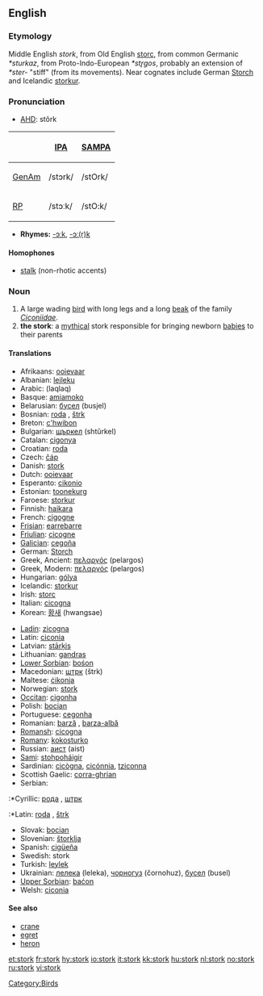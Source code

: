 ==English==

===Etymology===
Middle English ''stork'', from Old English [[storc]], from common Germanic ''*sturkaz'', from Proto-Indo-European ''*str̥gos'', probably an extension of ''*ster-'' "stiff" (from its movements).  Near cognates include German [[Storch]] and Icelandic [[storkur]].  

===Pronunciation===
*[[w:AHD|AHD]]: stôrk
{| border=1 cellpadding=5
! !! [[w:International Phonetic Alphabet|IPA]] !! [[w:SAMPA|SAMPA]]
|-
! [[GenAm]]
| /stɔrk/ || /stOrk/
|-
! [[RP]]
| /stɔːk/ || /stO:k/
|}
*'''Rhymes:''' [[Rhymes:English:-ɔːk|-ɔːk]], [[Rhymes:English:-ɔː(r)k|-ɔː(r)k]]

====Homophones====
*[[stalk]] (non-rhotic accents)

===Noun===
{{wikipedia}}
{{en-noun}}
# A large wading [[bird]] with long legs and a long [[beak]] of the family ''[[Ciconiidae]]''.
# '''the stork''': a [[mythical]] stork responsible for bringing newborn [[baby|babies]] to their parents

====Translations====
{{top}}
*Afrikaans: [[ooievaar]]
*Albanian: [[lejleku]]
*Arabic: {{ARchar|[[لقلق]]}} (laqlaq)
*Basque: [[amiamoko]]
*Belarusian: [[бусел]] (busjel)
*Bosnian: [[roda]] {{f}}, [[štrk]] {{m}}
*Breton: [[c'hwibon]]
*Bulgarian: [[щъркел]] (sht&#365;rkel)
*Catalan: [[cigonya]]
*Croatian: [[roda]] {{f}}
*Czech: [[čáp]]
*Danish: [[stork]]
*Dutch: [[ooievaar]] {{m}}
*Esperanto: [[cikonio]]
*Estonian: [[toonekurg]]
*Faroese: [[storkur]]
*Finnish: [[haikara]]
*French: [[cigogne]] {{f}}
*[[Frisian]]: [[earrebarre]]
*[[Friulian]]: [[cicogne]]
*[[Galician]]: [[cegoña]]
*German: [[Storch]] {{m}}
*Greek, Ancient: [[πελαργός]] {{m}} (pelargos)
*Greek, Modern: [[πελαργός]] (pelargos)
*Hungarian: [[gólya]]
*Icelandic: [[storkur]]
*Irish: [[storc]]
*Italian: [[cicogna]] {{f}}
*Korean: [[황새]] (hwangsae) 
{{mid}}
*[[Ladin]]: [[zicogna]]
*Latin: [[ciconia]]
*Latvian: [[stārķis]]
*Lithuanian: [[gandras]]
*[[Lower Sorbian]]: [[bośon]]
*Macedonian: [[штрк]] (štrk)
*Maltese: [[ċikonja]]
*Norwegian: [[stork]]
*[[Occitan]]: [[cigonha]]
*Polish: [[bocian]]
*Portuguese: [[cegonha]]
*Romanian: [[barză]] {{f}}, [[barza-albă]] {{f}}
*[[Romansh]]: [[cicogna]]
*[[Romany]]: [[kokosturko]] {{m}}
*Russian: [[аист]] (aist)
*[[Sami]]: [[stohpoháigir]]
*Sardinian: [[cicògna]], [[cicónnia]], [[tziconna]]
*Scottish Gaelic: [[corra-ghrian]]
*Serbian:
:*Cyrillic: [[рода]] {{f}}, [[штрк]] {{m}}
:*Latin: [[roda]] {{f}}, [[štrk]] {{m}}
*Slovak: [[bocian]]
*Slovenian: [[štorklja]] {{f}}
*Spanish: [[cigüeña]] {{f}}
*Swedish: stork
*Turkish: [[leylek]]
*Ukrainian: [[лелека]] (leleka), [[чорногуз]] (čornohuz), [[бусел]] (busel)
*[[Upper Sorbian]]: [[baćon]]
*Welsh: [[ciconia]]
{{bottom}}

====See also====
* [[crane]]
* [[egret]]
* [[heron]]

[[Category:Birds]]

[[et:stork]]
[[fr:stork]]
[[hy:stork]]
[[io:stork]]
[[it:stork]]
[[kk:stork]]
[[hu:stork]]
[[nl:stork]]
[[no:stork]]
[[ru:stork]]
[[vi:stork]]